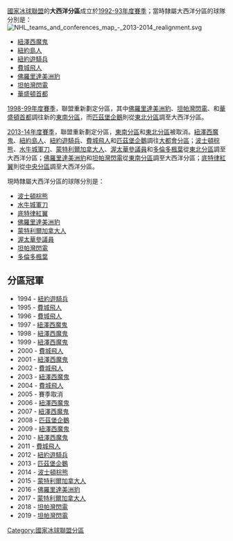[[國家冰球聯盟|國家冰球聯盟]]的'''大西洋分區'''成立於[[1992-93年度賽季|1992-93年度賽季]]；當時隸屬大西洋分區的球隊分別是：
[[File:NHL_teams_and_conferences_map_-_2013-2014_realignment.svg|thumb]]
* [[紐澤西魔鬼|紐澤西魔鬼]]
* [[紐約島人|紐約島人]]
* [[紐約遊騎兵|紐約遊騎兵]]
* [[費城飛人|費城飛人]]
* [[佛羅里達美洲豹|佛羅里達美洲豹]]
* [[坦帕灣閃電|坦帕灣閃電]]
* [[華盛頓首都|華盛頓首都]]

[[1998-99年度賽季|1998-99年度賽季]]，聯盟重新劃定分區，其中[[佛羅里達美洲豹|佛羅里達美洲豹]]、[[坦帕灣閃電|坦帕灣閃電]]、和[[華盛頓首都|華盛頓首都]]調往新的[[東南分區|東南分區]]，而[[匹茲堡企鵝|匹茲堡企鵝]]則從[[東北分區|東北分區]]調至大西洋分區。

[[2013-14年度賽季|2013-14年度賽季]]，聯盟重新劃定分區，[[東南分區|東南分區]]和[[東北分區|東北分區]]被取消。[[紐澤西魔鬼|紐澤西魔鬼]]、[[紐約島人|紐約島人]]、[[紐約遊騎兵|紐約遊騎兵]]、[[費城飛人|費城飛人]]和[[匹茲堡企鵝|匹茲堡企鵝]]調往[[大都會分區|大都會分區]]；[[波士頓棕熊|波士頓棕熊]]、[[水牛城軍刀|水牛城軍刀]]、[[蒙特利爾加拿大人|蒙特利爾加拿大人]]、[[渥太華參議員|渥太華參議員]]和[[多倫多楓葉|多倫多楓葉]]從[[東北分區|東北分區]]調至大西洋分區；[[佛羅里達美洲豹|佛羅里達美洲豹]]和[[坦帕灣閃電|坦帕灣閃電]]從[[東南分區|東南分區]]調至大西洋分區；[[底特律紅翼|底特律紅翼]]則從[[中央分區|中央分區]]調至大西洋分區。

現時隸屬大西洋分區的球隊分別是：

* [[波士頓棕熊|波士頓棕熊]]
* [[水牛城軍刀|水牛城軍刀]]	
* [[底特律紅翼|底特律紅翼]]
* [[佛羅里達美洲豹|佛羅里達美洲豹]]	
* [[蒙特利爾加拿大人|蒙特利爾加拿大人]]
* [[渥太華參議員|渥太華參議員]]	
* [[坦帕灣閃電|坦帕灣閃電]]	
* [[多倫多楓葉|多倫多楓葉]]
== 分區冠軍 ==
* 1994 - [[紐約遊騎兵|紐約遊騎兵]]
* 1995 - [[費城飛人|費城飛人]]
* 1996 - [[費城飛人|費城飛人]]
* 1997 - [[紐澤西魔鬼|紐澤西魔鬼]]
* 1998 - [[紐澤西魔鬼|紐澤西魔鬼]]
* 1999 - [[紐澤西魔鬼|紐澤西魔鬼]]
* 2000 - [[費城飛人|費城飛人]]
* 2001 - [[紐澤西魔鬼|紐澤西魔鬼]]
* 2002 - [[費城飛人|費城飛人]]
* 2003 - [[紐澤西魔鬼|紐澤西魔鬼]]
* 2004 - [[費城飛人|費城飛人]]
* 2005 - 賽季取消 
* 2006 - [[紐澤西魔鬼|紐澤西魔鬼]]
* 2007 - [[紐澤西魔鬼|紐澤西魔鬼]]
* 2008 - [[匹茲堡企鵝|匹茲堡企鵝]]
* 2009 - [[紐澤西魔鬼|紐澤西魔鬼]]
* 2010 - [[紐澤西魔鬼|紐澤西魔鬼]]
* 2011 - [[費城飛人|費城飛人]]
* 2012 - [[紐約遊騎兵|紐約遊騎兵]]
* 2013 - [[匹茲堡企鵝|匹茲堡企鵝]]
* 2014 - [[波士頓棕熊|波士頓棕熊]]
* 2015 - [[蒙特利爾加拿大人|蒙特利爾加拿大人]]
* 2016 - [[佛羅里達美洲豹|佛羅里達美洲豹]]
* 2017 - [[蒙特利爾加拿大人|蒙特利爾加拿大人]]
* 2018 - [[坦帕灣閃電|坦帕灣閃電]]
* 2019 - [[坦帕灣閃電|坦帕灣閃電]]
{{NHL}}
[[Category:國家冰球聯盟分區|Category:國家冰球聯盟分區]]